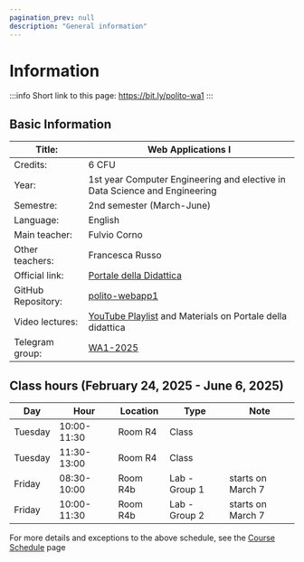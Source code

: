 ```yaml
---
pagination_prev: null
description: "General information"
---
```


# Information

:::info
Short link to this page: https://bit.ly/polito-wa1
:::

## Basic Information

| Title:             | Web Applications I                                        |
|--------------------|-----------------------------------------------------------|
| Credits:           | 6 CFU                                                     |
| Year:              | 1st year Computer Engineering and elective in Data Science and Engineering |
| Semestre:          | 2nd semester (March-June)                                 |
| Language:          | English                                                   |
| Main teacher:      | Fulvio Corno                                              |
| Other teachers:    | Francesca Russo                           |
| Official link:     | [Portale della Didattica](https://didattica.polito.it/pls/portal30/gap.pkg_guide.viewGap?p_cod_ins=01TXYOV&p_a_acc=2025) |
| GitHub Repository: | [polito-webapp1](https://github.com/polito-webapp1)                   |
| Video lectures:    | [YouTube Playlist](https://youtube.com/playlist?list=PLqRTLlwsxDL9wpn33l59ygSl4PuCcg9vI) and Materials on Portale della didattica |
| Telegram group:    | [WA1-2025](https://t.me/politowebapp2025) |

## Class hours (February 24, 2025 - June 6, 2025)

| Day      | Hour        | Location | Type          | Note              |
|----------|-------------|----------|---------------|-------------------|
| Tuesday  | 10:00-11:30 | Room R4  | Class         |                   |
| Tuesday  | 11:30-13:00 | Room R4  | Class         |                   |
| Friday | 08:30-10:00 | Room R4b  | Lab - Group 1  | starts on March 7 |
| Friday | 10:00-11:30 | Room R4b  | Lab - Group 2  | starts on March 7 |

For more details and exceptions to the above schedule, see the [Course Schedule](2-schedule.mdx) page
